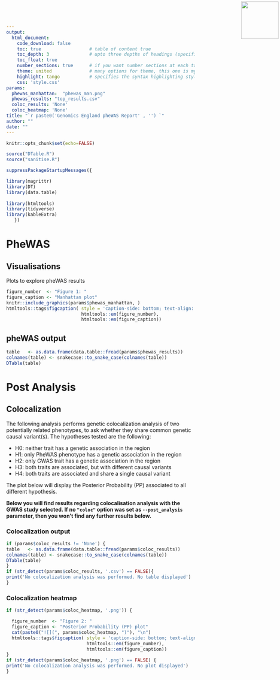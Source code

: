 ```yaml
---
output: 
  html_document:
    code_download: false
    toc: true                  # table of content true
    toc_depth: 3               # upto three depths of headings (specified by #, ## and ###)
    toc_float: true
    number_sections: true      # if you want number sections at each table header
    theme: united              # many options for theme, this one is my favorite.
    highlight: tango           # specifies the syntax highlighting style
    css: 'style.css'
params:
  phewas_manhattan:  "phewas_man.png"
  phewas_results: "top_results.csv"
  coloc_results: 'None'
  coloc_heatmap: 'None'
title: "`r paste0('Genomics England pheWAS Report' , '') `"
author: ""
date: ""
---
```



<img src="logo.png" width=100 style="position:absolute;top:4px;bottom:4px;right:4px;" />


```r
knitr::opts_chunk$set(echo=FALSE)
```

```r
source("DTable.R")
source("sanitise.R")

suppressPackageStartupMessages({

library(magrittr)
library(DT)
library(data.table)
  
library(htmltools)
library(tidyverse)
library(kableExtra)
   })
```

# PheWAS

## Visualisations

Plots to explore pheWAS results

```r
figure_number  <- "Figure 1: "
figure_caption <- "Manhattan plot"
knitr::include_graphics(params$phewas_manhattan, )
htmltools::tags$figcaption( style = 'caption-side: bottom; text-align: center; font-size: 85%%; color: #71879d',
                            htmltools::em(figure_number),
                            htmltools::em(figure_caption))
```


## pheWAS output

```r
table   <- as.data.frame(data.table::fread(params$phewas_results))
colnames(table) <- snakecase::to_snake_case(colnames(table))
DTable(table)
```

# Post Analysis

## Colocalization

The following analysis performs genetic colocalization analysis of two potentially related phenotypes, to ask whether they share common genetic causal variant(s). The hypotheses tested are the following:

- H0: neither trait has a genetic association in the region
- H1: only PheWAS phenotype has a genetic association in the region
- H2: only GWAS trait has a genetic association in the region
- H3: both traits are associated, but with different causal variants
- H4: both traits are associated and share a single causal variant

The plot below will display the Posterior Probability (PP) associated to all different hypothesis.

__Below you will find results regarding colocalisation analysis with the GWAS study selected. If no `"coloc"` option was set as `--post_analysis` parameter, then you won't find any further results below.__

### Colocalization output

```r
if (params$coloc_results != 'None') {
table   <- as.data.frame(data.table::fread(params$coloc_results))
colnames(table) <- snakecase::to_snake_case(colnames(table))
DTable(table)
}
if (str_detect(params$coloc_results, '.csv') == FALSE){
print('No colocalization analysis was performed. No table displayed')
}
```

### Colocalization heatmap

```r
if (str_detect(params$coloc_heatmap, '.png')) {

  figure_number  <- "Figure 2: "
  figure_caption <- "Posterior Probability (PP) plot"
  cat(paste0("![](", params$coloc_heatmap, ")"), "\n")
  htmltools::tags$figcaption( style = 'caption-side: bottom; text-align: center; font-size: 85%%; color: #71879d',
                              htmltools::em(figure_number),
                              htmltools::em(figure_caption))
}
if (str_detect(params$coloc_heatmap, '.png') == FALSE) {
print('No colocalization analysis was performed. No plot displayed')
}
```
